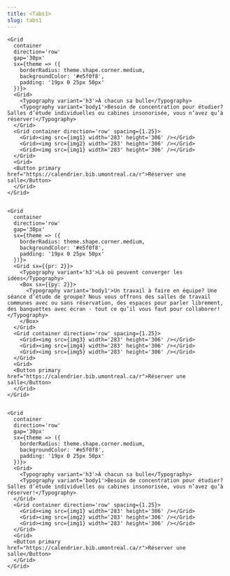 ```yaml
---
title: <Tabs1>
slug: tabs1
---
```



<Section>
  <Tabs1
    tabs={['Espaces pour se concentrer', 'Salles de travail en équipe', 'Salle pour les cycles supérieurs']}
  >

    <Grid
      container
      direction='row'
      gap='30px'
      sx={theme => ({
        borderRadius: theme.shape.corner.medium,
        backgroundColor: '#e5f0f8',
        padding: '19px 0 25px 50px'
      })}>
      <Grid>
        <Typography variant='h3'>À chacun sa bulle</Typography>
        <Typography variant='body1'>Besoin de concentration pour étudier? Salles d’étude individuelles ou cabines insonorisée, vous n’avez qu’à réserver!</Typography>
      </Grid>
      <Grid container direction='row' spacing={1.25}>
        <Grid><img src={img1} width='283' height='306' /></Grid>
        <Grid><img src={img2} width='283' height='306' /></Grid>
        <Grid><img src={img1} width='283' height='306' /></Grid>
      </Grid>
      <Grid>
      <Button primary href="https://calendrier.bib.umontreal.ca/r">Réserver une salle</Button>
      </Grid>
    </Grid>
    

    <Grid
      container
      direction='row'
      gap='30px'
      sx={theme => ({
        borderRadius: theme.shape.corner.medium,
        backgroundColor: '#e5f0f8',
        padding: '19px 0 25px 50px'
      })}>
      <Grid sx={{pr: 2}}>
        <Typography variant='h3'>Là où peuvent converger les idées</Typography>
        <Box sx={{py: 2}}>
          <Typography variant='body1'>Un travail à faire en équipe? Une séance d’étude de groupe? Nous vous offrons des salles de travail communes avec ou sans réservation, des espaces pour parler librement, des banquettes avec écran - tout ce qu’il vous faut pour collaborer!</Typography>
        </Box>
      </Grid>
      <Grid container direction='row' spacing={1.25}>
        <Grid><img src={img3} width='283' height='306' /></Grid>
        <Grid><img src={img4} width='283' height='306' /></Grid>
        <Grid><img src={img5} width='283' height='306' /></Grid>
      </Grid>
      <Grid>
      <Button primary href="https://calendrier.bib.umontreal.ca/r">Réserver une salle</Button>
      </Grid>
    </Grid>
    

    <Grid
      container
      direction='row'
      gap='30px'
      sx={theme => ({
        borderRadius: theme.shape.corner.medium,
        backgroundColor: '#e5f0f8',
        padding: '19px 0 25px 50px'
      })}>
      <Grid>
        <Typography variant='h3'>À chacun sa bulle</Typography>
        <Typography variant='body1'>Besoin de concentration pour étudier? Salles d’étude individuelles ou cabines insonorisée, vous n’avez qu’à réserver!</Typography>
      </Grid>
      <Grid container direction='row' spacing={1.25}>
        <Grid><img src={img1} width='283' height='306' /></Grid>
        <Grid><img src={img2} width='283' height='306' /></Grid>
        <Grid><img src={img1} width='283' height='306' /></Grid>
      </Grid>
      <Grid>
      <Button primary href="https://calendrier.bib.umontreal.ca/r">Réserver une salle</Button>
      </Grid>
    </Grid>
  </Tabs1>

  </Section>